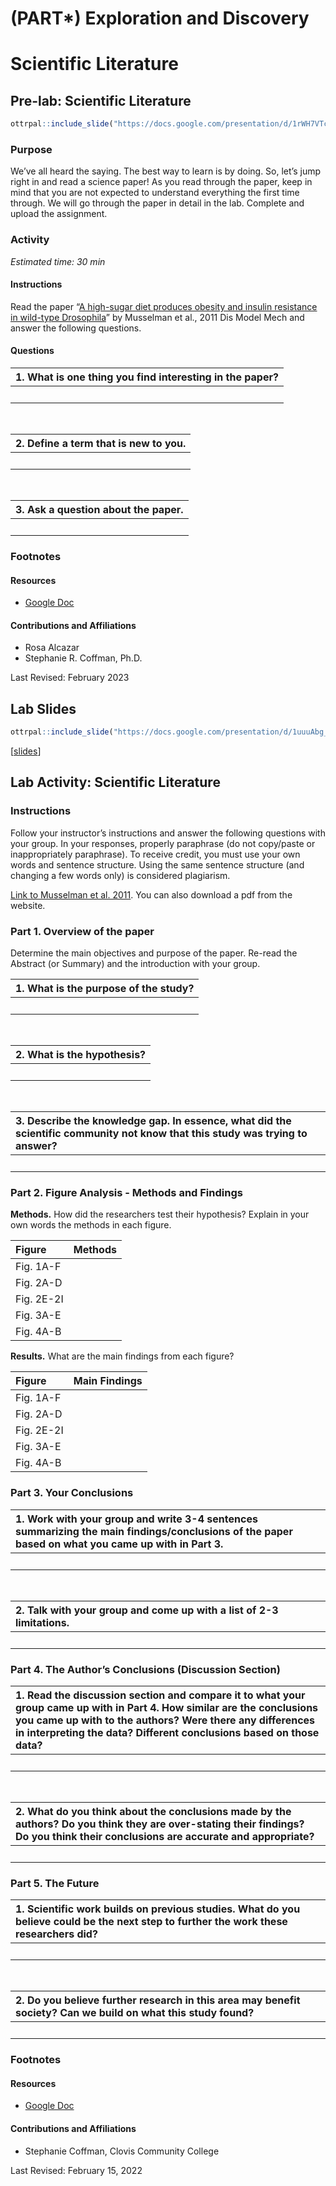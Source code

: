 # (PART\*) Exploration and Discovery {-}

# Scientific Literature

## Pre-lab: Scientific Literature

```r
ottrpal::include_slide("https://docs.google.com/presentation/d/1rWH7VTcPV1juH0E9NI-X6evMIKzgn1MQKlf_CRzT73w/edit#slide=id.g1f83ffdfb86_0_52")
```

### Purpose

We've all heard the saying. The best way to learn is by doing. So, let's jump right in and read a science paper! As you read through the paper, keep in mind that you are not expected to understand everything the first time through. We will go through the paper in detail in the lab. Complete and upload the assignment.

### Activity

*Estimated time: 30 min*

#### Instructions

Read the paper "[A high-sugar diet produces obesity and insulin resistance in wild-type Drosophila](https://journals.biologists.com/dmm/article/4/6/842/3157/A-high-sugar-diet-produces-obesity-and-insulin)" by Musselman et al., 2011 Dis Model Mech and answer the following questions.

#### Questions

| 1. What is one thing you find interesting in the paper? |
|:-|
| <br> |

<br>

| 2. Define a term that is new to you. |
|:-|
| <br> |

<br>

| 3. Ask a question about the paper. |
|:-|
| <br> |

### Footnotes

#### Resources

- [Google Doc](https://docs.google.com/document/d/18RAb-RTWGhJTpHL-WdVHHQtaRbHs18bB)

#### Contributions and Affiliations

- Rosa Alcazar
- Stephanie R. Coffman, Ph.D.

Last Revised: February 2023

## Lab Slides {#lab-slides-scientific-literature}

```r
ottrpal::include_slide("https://docs.google.com/presentation/d/1uuuAbg_rcfCVohaVrrxfUfszwTDqigzg34qEWfTNeR0/edit#slide=id.g35f391192_00")
```

[[slides](https://docs.google.com/presentation/d/1uuuAbg_rcfCVohaVrrxfUfszwTDqigzg34qEWfTNeR0)]

## Lab Activity: Scientific Literature

### Instructions

Follow your instructor’s instructions  and answer the following questions with your group. In your responses, properly paraphrase (do not copy/paste or inappropriately paraphrase).  To receive credit, you must use your own words and sentence structure.  Using the same sentence structure (and changing a few words only) is considered plagiarism.

[Link to Musselman et al. 2011](https://journals.biologists.com/dmm/article/4/6/842/3157/A-high-sugar-diet-produces-obesity-and-insulin). You can also download a pdf from the website.

### Part 1. Overview of the paper

Determine the main objectives and purpose of the paper.  Re-read the Abstract (or Summary) and the introduction with your group.

| 1. What is the purpose of the study? |
|:-|
| <br> |

<br>

| 2. What is the hypothesis? |
|:-|
| <br> |

<br>

| 3. Describe the knowledge gap. In essence, what did the scientific community not know that this study was trying to answer? |
|:-|
| <br> |

### Part 2. Figure Analysis - Methods and Findings

**Methods.** How did the researchers test their hypothesis? Explain in your own words the methods in each figure.

| Figure | Methods |
|:-|:-|
| Fig. 1A-F | |
| Fig. 2A-D | |
| Fig. 2E-2I | |
| Fig. 3A-E | |
| Fig. 4A-B | |

**Results.** What are the main findings from each figure?

| Figure | Main Findings |
|:-|:-|
| Fig. 1A-F | |
| Fig. 2A-D | |
| Fig. 2E-2I | |
| Fig. 3A-E | |
| Fig. 4A-B | |

### Part 3.  Your Conclusions

| 1. Work with your group and write 3-4 sentences summarizing the main findings/conclusions of the paper based on what you came up with in Part 3. |
|:-|
| <br> |

<br>

| 2. Talk with your group and come up with a list of 2-3 limitations. |
|:-|
| <br> |

### Part 4. The Author’s Conclusions (Discussion Section)

| 1. Read the discussion section and compare it to what your group came up with in Part 4. How similar are the conclusions you came up with to the authors? Were there any differences in interpreting the data? Different conclusions based on those data? |
|:-|
| <br> |

<br>

| 2. What do you think about the conclusions made by the authors? Do you think they are over-stating their findings? Do you think their conclusions are accurate and appropriate? |
|:-|
| <br> |

### Part 5. The Future

| 1. Scientific work builds on previous studies. What do you believe could be the next step to further the work these researchers did? |
|:-|
| <br> |

<br>

| 2. Do you believe further research in this area may benefit society? Can we build on what this study found? |
|:-|
| <br> |

### Footnotes

#### Resources

- [Google Doc](https://docs.google.com/document/d/1QmuNMHKiHRGXohS0P9Pojc3zBvUZDG8L)

#### Contributions and Affiliations

- Stephanie Coffman, Clovis Community College

Last Revised: February 15, 2022
